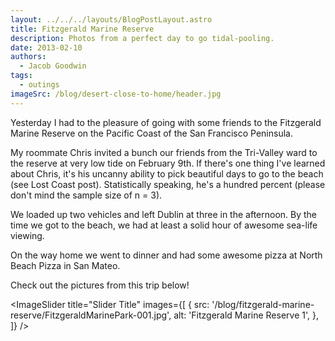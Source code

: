 ```yaml
---
layout: ../../../layouts/BlogPostLayout.astro
title: Fitzgerald Marine Reserve
description: Photos from a perfect day to go tidal-pooling.
date: 2013-02-10
authors:
  - Jacob Goodwin
tags:
  - outings
imageSrc: /blog/desert-close-to-home/header.jpg
---
```



Yesterday I had to the pleasure of going with some friends to the Fitzgerald Marine Reserve on the Pacific Coast of the San Francisco Peninsula.

My roommate Chris invited a bunch our friends from the Tri-Valley ward to the reserve at very low tide on February 9th. If there's one thing I've learned about Chris, it's his uncanny ability to pick beautiful days to go to the beach (see Lost Coast post). Statistically speaking, he's a hundred percent (please don't mind the sample size of n = 3).

We loaded up two vehicles and left Dublin at three in the afternoon. By the time we got to the beach, we had at least a solid hour of awesome sea-life viewing.

On the way home we went to dinner and had some awesome pizza at North Beach Pizza in San Mateo.

Check out the pictures from this trip below!

<ImageSlider
  title="Slider Title"
  images={[
    {
      src: '/blog/fitzgerald-marine-reserve/FitzgeraldMarinePark-001.jpg',
      alt: 'Fitzgerald Marine Reserve 1',
    },
  ]}
/>
